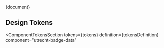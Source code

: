 <!-- @license CC0-1.0 -->


<Meta title="CSS Component/Badge/Data Badge/README" />

<Description>{document}</Description>

## Design Tokens

<ComponentTokensSection
  tokens={tokens}
  definition={tokensDefinition}
  component="utrecht-badge-data"
></ComponentTokensSection>
